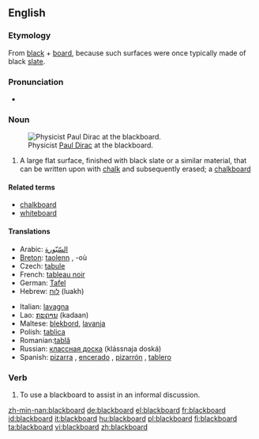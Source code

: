 {{wikipedia}}
==English==

===Etymology===
From [[black]] + [[board]], because such surfaces were once typically made of black [[slate]].

===Pronunciation===
*{{audio|en-us-blackboard.ogg|Audio (US)}}

===Noun===
{{en-noun}}
[[Image:Diracb.jpg|thumb|right|Physicist [[w:Paul Dirac|Paul Dirac]] at the blackboard.]]

# A large flat surface, finished with black slate or a similar material, that can be written upon with [[chalk]] and subsequently erased; a [[chalkboard]]

====Related terms====
*[[chalkboard]]
*[[whiteboard]]

====Translations====
{{trans-top|a surface that can be written upon with chalk}}
*Arabic: [[السّبّورة]]
*[[Breton]]: [[taolenn]] {{f}}, -où {{p}}
*Czech: [[tabule]] {{f}}
*French: [[tableau noir]] {{m}}
*German: [[Tafel]] {{f}}
*Hebrew: [[לוח]] (luakh) {{m}}
{{trans-mid}}
*Italian: [[lavagna]] {{f}}
*Lao: [[ກະດານ]] (kadaan)
*Maltese: [[blekbord]], [[lavanja]]
*Polish: [[tablica]] {{f}}
*Romanian:[[tablă]] {{f}}
*Russian: [[классная доска]] (klássnaja doská) {{f}}
*Spanish: [[pizarra]] {{f}}, [[encerado]] {{m}} {{italbrac|Spain}}, [[pizarrón]] {{m}} {{italbrac|Latin America}}, [[tablero]] {{m}} {{italbrac|Colombia}}
{{trans-bottom}}

===Verb===
{{en-verb}}

# To use a blackboard to assist in an informal discussion.

[[zh-min-nan:blackboard]]
[[de:blackboard]]
[[el:blackboard]]
[[fr:blackboard]]
[[id:blackboard]]
[[it:blackboard]]
[[hu:blackboard]]
[[pl:blackboard]]
[[fi:blackboard]]
[[ta:blackboard]]
[[vi:blackboard]]
[[zh:blackboard]]
